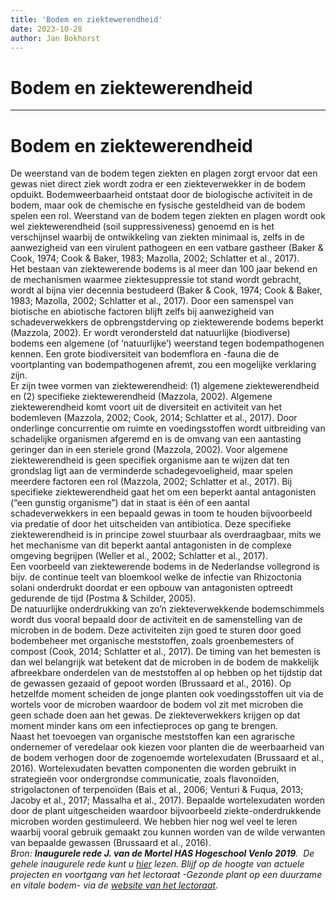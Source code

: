 ```yaml
---
title: 'Bodem en ziektewerendheid'
date: 2023-10-28
author: Jan Bokhorst
---
```


# Bodem en ziektewerendheid



---






        Bodem en ziektewerendheid
=========================

 De weerstand van de bodem tegen ziekten en plagen zorgt ervoor dat een gewas niet direct ziek wordt zodra er een ziekteverwekker in de bodem opduikt. Bodemweerbaarheid ontstaat door de biologische activiteit in de bodem, maar ook de chemische en fysische gesteldheid van de bodem spelen een rol. Weerstand van de bodem tegen ziekten en plagen wordt ook wel ziektewerendheid (soil suppressiveness) genoemd en is het verschijnsel waarbij de ontwikkeling van ziekten minimaal is, zelfs in de aanwezigheid van een virulent pathogeen en een vatbare gastheer (Baker & Cook, 1974; Cook & Baker, 1983; Mazolla, 2002; Schlatter et al., 2017).   
Het bestaan van ziektewerende bodems is al meer dan 100 jaar bekend en de mechanismen waarmee ziektesuppressie tot stand wordt gebracht, wordt al bijna vier decennia bestudeerd (Baker & Cook, 1974; Cook & Baker, 1983; Mazolla, 2002; Schlatter et al., 2017). Door een samenspel van biotische en abiotische factoren blijft zelfs bij aanwezigheid van schadeverwekkers de opbrengstderving op ziektewerende bodems beperkt (Mazzola, 2002). Er wordt verondersteld dat natuurlijke (biodiverse) bodems een algemene (of ‘natuurlijke’) weerstand tegen bodempathogenen kennen. Een grote biodiversiteit van bodemflora en -fauna die de voortplanting van bodempathogenen afremt, zou een mogelijke verklaring zijn.   
Er zijn twee vormen van ziektewerendheid: (1) algemene ziektewerendheid en (2) specifieke ziektewerendheid (Mazzola, 2002). Algemene ziektewerendheid komt voort uit de diversiteit en activiteit van het bodemleven (Mazzola, 2002; Cook, 2014; Schlatter et al., 2017). Door onderlinge concurrentie om ruimte en voedingsstoffen wordt uitbreiding van schadelijke organismen afgeremd en is de omvang van een aantasting geringer dan in een steriele grond (Mazzola, 2002). Voor algemene ziektewerendheid is geen specifiek organisme aan te wijzen dat ten grondslag ligt aan de verminderde schadegevoeligheid, maar spelen meerdere factoren een rol (Mazzola, 2002; Schlatter et al., 2017). Bij specifieke ziektewerendheid gaat het om een beperkt aantal antagonisten (“een gunstig organisme”) dat in staat is één of een aantal schadeverwekkers in een bepaald gewas in toom te houden bijvoorbeeld via predatie of door het uitscheiden van antibiotica. Deze specifieke ziektewerendheid is in principe zowel stuurbaar als overdraagbaar, mits we het mechanisme van dit beperkt aantal antagonisten in de complexe omgeving begrijpen (Weller et al., 2002; Schlatter et al., 2017).   
Een voorbeeld van ziektewerende bodems in de Nederlandse vollegrond is bijv. de continue teelt van bloemkool welke de infectie van Rhizoctonia solani onderdrukt doordat er een opbouw van antagonisten optreedt gedurende de tijd (Postma & Schilder, 2005).   
De natuurlijke onderdrukking van zo’n ziekteverwekkende bodemschimmels wordt dus vooral bepaald door de activiteit en de samenstelling van de microben in de bodem. Deze activiteiten zijn goed te sturen door goed bodembeheer met organische meststoffen, zoals groenbemesters of compost (Cook, 2014; Schlatter et al., 2017). De timing van het bemesten is dan wel belangrijk wat betekent dat de microben in de bodem de makkelijk afbreekbare onderdelen van de meststoffen al op hebben op het tijdstip dat de gewassen gezaaid of gepoot worden (Brussaard et al., 2016). Op hetzelfde moment scheiden de jonge planten ook voedingsstoffen uit via de wortels voor de microben waardoor de bodem vol zit met microben die geen schade doen aan het gewas. De ziekteverwekkers krijgen op dat moment minder kans om een infectieproces op gang te brengen.   
Naast het toevoegen van organische meststoffen kan een agrarische ondernemer of veredelaar ook kiezen voor planten die de weerbaarheid van de bodem verhogen door de zogenoemde wortelexudaten (Brussaard et al., 2016). Wortelexudaten bevatten componenten die worden gebruikt in strategieën voor ondergrondse communicatie, zoals flavonoïden, strigolactonen of terpenoïden (Bais et al., 2006; Venturi & Fuqua, 2013; Jacoby et al., 2017; Massalha et al., 2017). Bepaalde wortelexudaten worden door de plant uitgescheiden waardoor bijvoorbeeld ziekte-onderdrukkende microben worden gestimuleerd. We hebben hier nog wel veel te leren waarbij vooral gebruik gemaakt zou kunnen worden van de wilde verwanten van bepaalde gewassen (Brussaard et al., 2016).     
*Bron: **Inaugurele rede J. van de Mortel HAS Hogeschool Venlo 2019**.  De gehele inaugurele rede kunt u [hier](../files/Lang%20leve%20de%20bodem%20-%20Judith%20van%20de%20Mortel%20-%202019.pdf) 
lezen. Blijf op de hoogte van actuele projecten en voortgang van het lectoraat -Gezonde plant op een duurzame en vitale bodem- via de [website van het lectoraat](https://has.nl/nl/lectoraten/gezonde-plant-op-vitale-duurzame-bodem).*  








